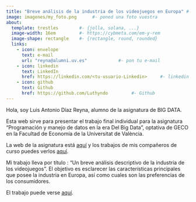 ---
title: "Breve análisis de la industria de los videojuegos en Europa" #- Hay que cambiarlo
image: imagenes/my_foto.png      #- poned una foto vuestra
about:
  template: trestles        #- {jolla, solana, ...}
  image-width: 16em         #- https://cybmeta.com/em-y-rem
  image-shape: rectangle    #- {rectangle, round, rounded}
  links:
    - icon: envelope
      text: e-mail
      url: "reyna@alumni.uv.es"            #- pon tu e-mail
    - icon: linkedin
      text: LinkedIn
      href: https://linkedin.com/<tu-usuario-Linkedin>     #- linkedin
    - icon: github
      text: Github
      href: https://github.com/Luthyndo         #- Github
---
        
Hola, soy Luis Antonio Díaz Reyna, alumno de la asignatura de BIG DATA.
      
Esta web sirve para presentar el trabajo final individual para la asignatura "Programación y manejo de datos en la era Del Big Data", optativa de GECO en la Facultad de Economía de la Universitat de València.

La web de la asignatura está [aquí](https://perezp44.github.io/intro-ds-23-24-web/){target="_blank"} y los trabajos de mis compañeros de curso puedes verlos [aquí](https://perezp44.github.io/intro-ds-23-24-web/05-trabajos-estudiantes.html){target="_blank"}.


Mi trabajo lleva por título : "Un breve análisis descriptivo de la industria de los videojuegos". El objetivo es esclarecer las características principales que posee la industria en Europa, así como cuales son las preferencias de los consumidores.


El trabajo puede verse [aquí](my_trabajo_BigData.html).
